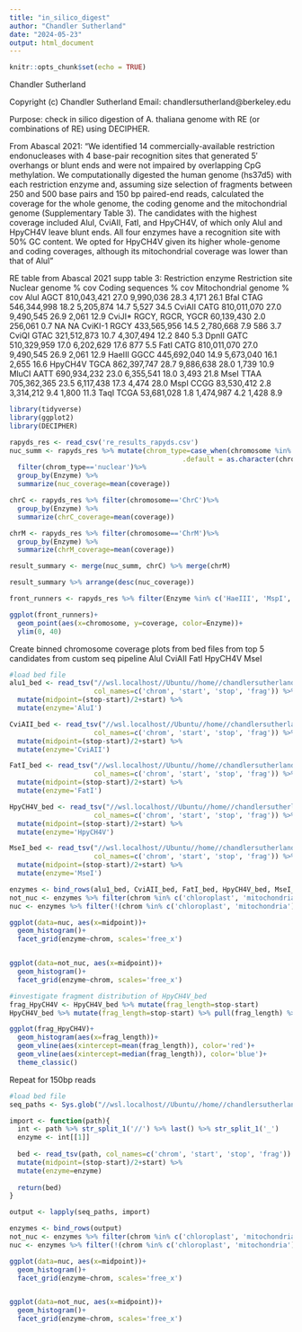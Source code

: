 ```yaml
---
title: "in_silico_digest"
author: "Chandler Sutherland"
date: "2024-05-23"
output: html_document
---
```


```r
knitr::opts_chunk$set(echo = TRUE)
```

Chandler Sutherland

Copyright (c) Chandler Sutherland Email: chandlersutherland@berkeley.edu

Purpose: check in silico digestion of A. thaliana genome with RE (or combinations of RE) using DECIPHER. 

From Abascal 2021: "We identified 14 commercially-available restriction endonucleases with 4 base-pair recognition sites that generated 5′ overhangs or blunt ends and were not impaired by overlapping CpG methylation. We computationally digested the human genome (hs37d5) with each restriction enzyme and, assuming size selection of fragments between 250 and 500 base pairs and 150 bp paired-end reads, calculated the coverage for the whole genome, the coding genome and the mitochondrial genome (Supplementary Table 3). The candidates with the highest coverage included AluI, CviAII, FatI, and HpyCH4V, of which only AluI and HpyCH4V leave blunt ends. All four enzymes have a recognition site with 50% GC content. We opted for HpyCH4V given its higher whole-genome and coding coverages, although its mitochondrial coverage was lower than that of AluI" 

RE table from Abascal 2021 supp table 3: 
Restriction enzyme	Restriction site	Nuclear genome	% cov	Coding sequences	% cov	Mitochondrial genome	% cov
AluI	AGCT     	 810,043,421 	27.0	 9,990,036 	28.3	 4,171 	26.1
BfaI	CTAG     	 546,344,998 	18.2	 5,205,874 	14.7	 5,527 	34.5
CviAII	CATG     	 810,011,070 	27.0	 9,490,545 	26.9	 2,061 	12.9
CviJI*	RGCY, RGCR, YGCR	 60,139,430 	2.0	 256,061 	0.7	 NA 	NA
CviKI-1	RGCY	 433,565,956 	14.5	 2,780,668 	7.9	 586 	3.7
CviQI	GTAC    	 321,512,873 	10.7	 4,307,494 	12.2	 840 	5.3
DpnII	GATC     	 510,329,959 	17.0	 6,202,629 	17.6	 877 	5.5
FatI	CATG     	 810,011,070 	27.0	 9,490,545 	26.9	 2,061 	12.9
HaeIII	GGCC     	 445,692,040 	14.9	 5,673,040 	16.1	 2,655 	16.6
HpyCH4V	TGCA	 862,397,747 	28.7	 9,886,638 	28.0	 1,739 	10.9
MluCI	AATT     	 690,934,232 	23.0	 6,355,541 	18.0	 3,493 	21.8
MseI	TTAA     	 705,362,365 	23.5	 6,117,438 	17.3	 4,474 	28.0
MspI	CCGG     	 83,530,412 	2.8	 3,314,212 	9.4	 1,800 	11.3
TaqI	TCGA     	 53,681,028 	1.8	 1,474,987 	4.2	 1,428 	8.9

```r
library(tidyverse)
library(ggplot2)
library(DECIPHER)
```
```r
rapyds_res <- read_csv('re_results_rapyds.csv')
nuc_summ <- rapyds_res %>% mutate(chrom_type=case_when(chromosome %in% c('Chr1', 'Chr2', 'Chr3', 'Chr4', 'Chr5') ~ 'nuclear', 
                                           .default = as.character(chromosome))) %>%
  filter(chrom_type=='nuclear')%>%
  group_by(Enzyme) %>% 
  summarize(nuc_coverage=mean(coverage))

chrC <- rapyds_res %>% filter(chromosome=='ChrC')%>%
  group_by(Enzyme) %>% 
  summarize(chrC_coverage=mean(coverage))

chrM <- rapyds_res %>% filter(chromosome=='ChrM')%>%
  group_by(Enzyme) %>% 
  summarize(chrM_coverage=mean(coverage))

result_summary <- merge(nuc_summ, chrC) %>% merge(chrM)

result_summary %>% arrange(desc(nuc_coverage))

front_runners <- rapyds_res %>% filter(Enzyme %in% c('HaeIII', 'MspI', 'CviQI'))
```


```r
ggplot(front_runners)+
  geom_point(aes(x=chromosome, y=coverage, color=Enzyme))+
  ylim(0, 40)
```
Create binned chromosome coverage plots from bed files from top 5 candidates from custom seq pipeline 
AluI
CviAII
FatI
HpyCH4V
MseI 
```r
#load bed file 
alu1_bed <- read_tsv("//wsl.localhost//Ubuntu//home//chandlersutherland//e19_scratch//re_digest//AluI.bed", 
                     col_names=c('chrom', 'start', 'stop', 'frag')) %>%
  mutate(midpoint=(stop-start)/2+start) %>%
  mutate(enzyme='AluI')

CviAII_bed <- read_tsv("//wsl.localhost//Ubuntu//home//chandlersutherland//e19_scratch//re_digest//CviAII.bed", 
                     col_names=c('chrom', 'start', 'stop', 'frag')) %>%
  mutate(midpoint=(stop-start)/2+start) %>%
  mutate(enzyme='CviAII')

FatI_bed <- read_tsv("//wsl.localhost//Ubuntu//home//chandlersutherland//e19_scratch//re_digest//FatI.bed", 
                     col_names=c('chrom', 'start', 'stop', 'frag')) %>%
  mutate(midpoint=(stop-start)/2+start) %>%
  mutate(enzyme='FatI')

HpyCH4V_bed <- read_tsv("//wsl.localhost//Ubuntu//home//chandlersutherland//e19_scratch//re_digest//HpyCH4V.bed", 
                     col_names=c('chrom', 'start', 'stop', 'frag')) %>%
  mutate(midpoint=(stop-start)/2+start) %>%
  mutate(enzyme='HpyCH4V')

MseI_bed <- read_tsv("//wsl.localhost//Ubuntu//home//chandlersutherland//e19_scratch//re_digest//MseI.bed", 
                     col_names=c('chrom', 'start', 'stop', 'frag')) %>%
  mutate(midpoint=(stop-start)/2+start) %>%
  mutate(enzyme='MseI')

enzymes <- bind_rows(alu1_bed, CviAII_bed, FatI_bed, HpyCH4V_bed, MseI_bed)
not_nuc <- enzymes %>% filter(chrom %in% c('chloroplast', 'mitochondria'))
nuc <- enzymes %>% filter(!(chrom %in% c('chloroplast', 'mitochondria')))

ggplot(data=nuc, aes(x=midpoint))+
  geom_histogram()+
  facet_grid(enzyme~chrom, scales='free_x')


ggplot(data=not_nuc, aes(x=midpoint))+
  geom_histogram()+
  facet_grid(enzyme~chrom, scales='free_x')

```
```r
#investigate fragment distribution of HpyCH4V_bed 
frag_HpyCH4V <- HpyCH4V_bed %>% mutate(frag_length=stop-start)
HpyCH4V_bed %>% mutate(frag_length=stop-start) %>% pull(frag_length) %>% sum()

ggplot(frag_HpyCH4V)+
  geom_histogram(aes(x=frag_length))+
  geom_vline(aes(xintercept=mean(frag_length)), color='red')+
  geom_vline(aes(xintercept=median(frag_length)), color='blue')+
  theme_classic()
```


Repeat for 150bp reads 

```r
#load bed file 
seq_paths <- Sys.glob("//wsl.localhost//Ubuntu//home//chandlersutherland//e19_scratch//re_digest//*_seq.bed")

import <- function(path){
  int <- path %>% str_split_1('//') %>% last() %>% str_split_1('_')
  enzyme <- int[[1]]
  
  bed <- read_tsv(path, col_names=c('chrom', 'start', 'stop', 'frag')) %>%
  mutate(midpoint=(stop-start)/2+start) %>%
  mutate(enzyme=enzyme)
  
  return(bed)
}

output <- lapply(seq_paths, import)

enzymes <- bind_rows(output)
not_nuc <- enzymes %>% filter(chrom %in% c('chloroplast', 'mitochondria'))
nuc <- enzymes %>% filter(!(chrom %in% c('chloroplast', 'mitochondria')))

ggplot(data=nuc, aes(x=midpoint))+
  geom_histogram()+
  facet_grid(enzyme~chrom, scales='free_x')


ggplot(data=not_nuc, aes(x=midpoint))+
  geom_histogram()+
  facet_grid(enzyme~chrom, scales='free_x')
```


